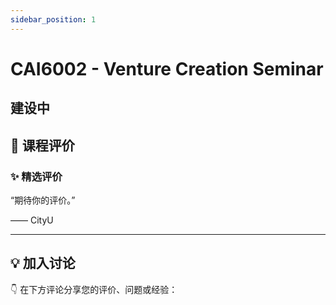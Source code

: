 ```yaml
---
sidebar_position: 1
---
```



# CAI6002 - Venture Creation Seminar

## 建设中

## **💬 课程评价**

### ✨ **精选评价**
<div className={commentStyles.commentBox}>
    <p className={commentStyles.commentText}>
        “期待你的评价。”
    </p>
    <p className={commentStyles.commentAuthor}>—— CityU</p>
</div>

---

## **💡 加入讨论**

👇 在下方评论分享您的评价、问题或经验：
<Utterances />
